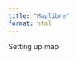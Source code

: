 ---
title: "Maplibre"
format: html
---

Setting up map

<script src='https://unpkg.com/maplibre-gl@latest/dist/maplibre-gl.js'></script>
<link href='https://unpkg.com/maplibre-gl@latest/dist/maplibre-gl.css' rel='stylesheet' />

<div id='map' style='width: 400px; height: 300px;'></div>
<script>
// Define the map syle (OpenStreetMap raster tiles)
const style = {
  "version": 8,
	"sources": {
    "openmaptiles": {
      "url": "https://tile.ourmap.us/data/v3.json",
      "type": "vector"
    },
    "dem": {
      "attribution": "<a target=\"_blank\" rel=\"noopener\" href=\"https://registry.opendata.aws/terrain-tiles/\">Terrain Tiles</a>",
      "type": "raster-dem",
      "tiles": [
        "https://s3.amazonaws.com/elevation-tiles-prod/terrarium/{z}/{x}/{y}.png"
      ],
      "encoding": "terrarium",
      "tileSize": 256,
      "maxzoom": 13
    }
  },
  "layers": [
    {
      "id": "openmaptiles",
      "type": "raster",
      "source": "openmaptiles" // This must match the source key above
    }
  ]
};

// Initialise the map
const map = new maplibregl.Map({
  container: 'map',
  style: style,
  center: [-1.54, 53.801], // starting position [lng, lat]
  zoom: 10
});

// Add the navigation control
map.addControl(new maplibregl.NavigationControl());
</script>

